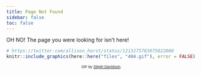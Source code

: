 ```yaml
---
title: Page Not Found
sidebar: false
toc: false
---
```


OH NO! The page you were looking for isn't here!

```r
# https://twitter.com/allison_horst/status/1213275783675822080
knitr::include_graphics(here::here("files", "404.gif"), error = FALSE)
```

<p style="font-size: 0.6rem; text-align: center;">GIF by <a href="https://twitter.com/stephcd/status/880512544934432768">Steph Davidson</a>.</p>
